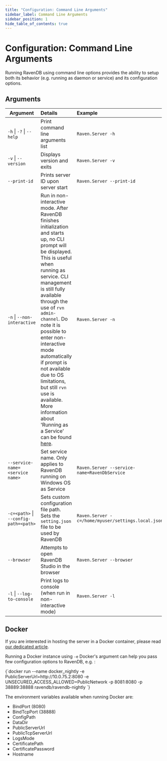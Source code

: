 ```yaml
---
title: "Configuration: Command Line Arguments"
sidebar_label: Command Line Arguments
sidebar_position: 1
hide_table_of_contents: true
---
```



# Configuration: Command Line Arguments

Running RavenDB using command line options provides the ability to setup both its behavior (e.g. running as daemon or service) and its configuration options.

## Arguments

| Argument        |      Details                         |  Example |
|------------------------|:-------------------------------------|:--------------------------|
| `-h` \| `-?` \| `--help`     | Print command line arguments list    | `Raven.Server -h`        |
| `-v` \| `--version`        | Displays version and exits           | `Raven.Server -v`       |
| `--print-id`             | Prints server ID upon server start   | `Raven.Server --print-id` |
| `-n` \| `--non-interactive` | Run in non-interactive mode. After RavenDB finishes initialization and starts up, no CLI prompt will be displayed. This is useful when running as service. CLI management is still fully available through the use of `rvn admin-channel`. Do note it is possible to enter non-interactive mode automatically if prompt is not available due to OS limitations, but still `rvn` use is available. More information about 'Running as a Service' can be found [here](../../start/installation/running-as-service.mdx). | `Raven.Server -n` |
| `--service-name=<service name>` | Set service name. Only applies to RavenDB running on Windows OS as Service | `Raven.Server --service-name=RavenDbService` |
| `-c=<path>` \| `--config-path=<path>` | Sets custom configuration file path. Sets the `setting.json` file to be used by RavenDB | `Raven.Server -c=/home/myuser/settings.local.json` |
| `--browser` | Attempts to open RavenDB Studio in the browser | `Raven.Server --browser` |
| `-l` \| `--log-to-console` | Print logs to console (when run in non-interactive mode) | `Raven.Server -l` |

## Docker

<Admonition type="info" title="Info">

If you are interested in hosting the server in a Docker container, please 
read [our dedicated article](../../start/installation/running-in-docker-container.mdx).

</Admonition>

Running a Docker instance using `-e` Docker's argument can help you pass few configuration options to RavenDB, e.g. :

<TabItem value="bash" label="bash">
<CodeBlock language="bash">
{`docker run --name docker_nightly -e PublicServerUrl=http://10.0.75.2:8080 -e UNSECURED_ACCESS_ALLOWED=PublicNetwork -p 8081:8080 -p 38889:38888 ravendb/ravendb-nightly
`}
</CodeBlock>
</TabItem>

The environment variables available when running Docker are:

* BindPort (8080)
* BindTcpPort (38888)
* ConfigPath
* DataDir
* PublicServerUrl
* PublicTcpServerUrl
* LogsMode
* CertificatePath
* CertificatePassword
* Hostname

